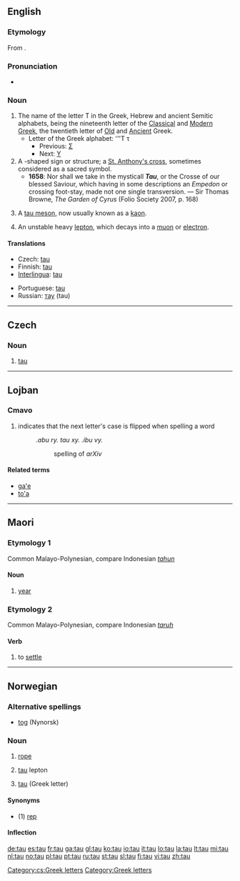 {{letter_disp2|sigma|[[image:Greek_uc_tau.svg|35px]][[image:Greek_lc_tau.png|25px]] |upsilon|ταυ|Τ|τ}}
{{also|Tau|tàu|tău}}
==English==

===Etymology===
From {{etyl|grc}} '''{{polytonic|[[ταῦ]]}}'''.

===Pronunciation===
* {{IPA|/taʊ/|/tɔː/}}

===Noun===
{{en-noun|-}}

# The name of the letter T in the Greek, Hebrew and ancient Semitic alphabets, being the nineteenth letter of the [[Classical Greek|Classical]] and [[Modern Greek]], the twentieth letter of [[Old Greek|Old]] and [[Ancient Greek|Ancient]] Greek.
#* Letter of the Greek alphabet: '''Τ τ
#** Previous: [[sigma|Σ]]
#** Next: [[upsilon|Υ]]
# A {{polytonic|Τ}}-shaped sign or structure; a [[St. Anthony's cross]], sometimes considered as a sacred symbol.
#* '''1658''': Nor shall we take in the mysticall '''''Tau''''', or the Crosse of our blessed Saviour, which having in some descriptions an ''Empedon'' or crossing foot-stay, made not one single transversion. — Sir Thomas Browne, ''The Garden of Cyrus'' (Folio Society 2007, p. 168)
# {{context|particles|dated}} A [[tau meson]], now usually known as a [[kaon]].
# {{particles}} An unstable heavy [[lepton]], which decays into a [[muon]] or [[electron]].

====Translations====
{{trans-top|Greek letter}}
* Czech: [[#Czech|tau]] {{n}}
* Finnish: [[#Finnish|tau]]
* [[Interlingua]]: [[#Interlingua|tau]]
{{trans-mid}}
* Portuguese: [[#Portuguese|tau]] {{m}}
* Russian: [[тау]] (tau)
{{trans-bottom}}

----

==Czech==

===Noun===
{{cs-noun|g=n}}

# [[#English|tau]]

[[Category:cs:Greek letters]]

----

==Lojban==

===Cmavo===
{{jbo-cmavo}}

# indicates that the next letter's case is flipped when spelling a word
#: ''.abu ry. tau xy. .ibu vy.''
#:: spelling of ''arXiv''

====Related terms====
* [[ga'e#Lojban|ga'e]]
* [[to'a#Lojban|to'a]]

----

==Maori==

===Etymology 1===
Common Malayo-Polynesian, compare Indonesian ''[[tahun]]''

====Noun====
{{infl|mi|noun}}

# [[year]]

===Etymology 2===
Common Malayo-Polynesian, compare Indonesian ''[[taruh]]''

====Verb====
{{infl|mi|verb}}

# to [[settle]]

----

==Norwegian==

===Alternative spellings===
* [[tog#Norwegian Nynorsk|tog]] (Nynorsk)

===Noun===
{{infl|no|noun}}

# [[rope]]
# {{physics|lang=no}} [[#English|tau]] lepton
# [[#English|tau]] (Greek letter)

====Synonyms====
* (1) [[rep]]

====Inflection====
{{no-noun|n1}}

[[Category:Greek letters]]

[[de:tau]]
[[es:tau]]
[[fr:tau]]
[[ga:tau]]
[[gl:tau]]
[[ko:tau]]
[[io:tau]]
[[it:tau]]
[[lo:tau]]
[[la:tau]]
[[lt:tau]]
[[mi:tau]]
[[nl:tau]]
[[no:tau]]
[[pl:tau]]
[[pt:tau]]
[[ru:tau]]
[[st:tau]]
[[sl:tau]]
[[fi:tau]]
[[vi:tau]]
[[zh:tau]]